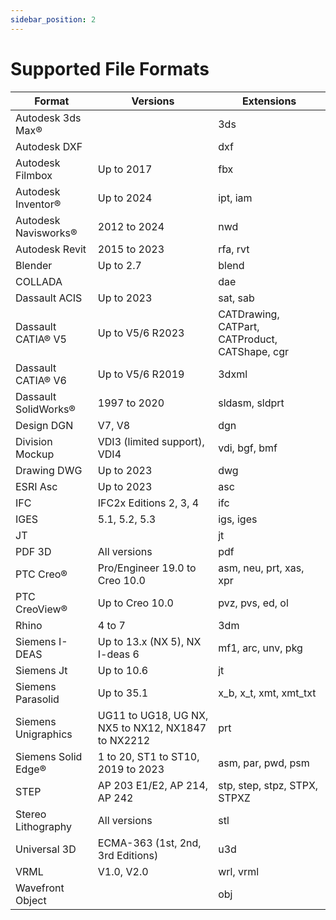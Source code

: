 ```yaml
---
sidebar_position: 2
---
```


# Supported File Formats

| Format                | Versions                                           | Extensions                                     |
|-----------------------|----------------------------------------------------|------------------------------------------------|
| Autodesk 3ds Max®     |                                                    | 3ds                                            |
| Autodesk DXF          |                                                    | dxf                                            |
| Autodesk Filmbox      | Up to 2017                                         | fbx                                            |
| Autodesk Inventor®    | Up to 2024                                         | ipt, iam                                       |
| Autodesk Navisworks®  | 2012 to 2024                                       | nwd                                            |
| Autodesk Revit        | 2015 to 2023                                       | rfa, rvt                                       |
| Blender               | Up to 2.7                                          | blend                                          |
| COLLADA               |                                                    | dae                                            |
| Dassault ACIS         | Up to 2023                                         | sat, sab                                       |
| Dassault CATIA® V5    | Up to V5/6 R2023                                   | CATDrawing, CATPart, CATProduct, CATShape, cgr |
| Dassault CATIA® V6    | Up to V5/6 R2019                                   | 3dxml                                          |
| Dassault SolidWorks®  | 1997 to 2020                                       | sldasm, sldprt                                 |
| Design DGN            | V7, V8                                             | dgn                                            |
| Division Mockup       | VDI3 (limited support), VDI4                       | vdi, bgf, bmf                                  |
| Drawing DWG           | Up to 2023                                         | dwg                                            |
| ESRI Asc              | Up to 2023                                         | asc                                            |
| IFC                   | IFC2x Editions 2, 3, 4                             | ifc                                            |
| IGES                  | 5.1, 5.2, 5.3                                      | igs, iges                                      |
| JT                    |                                                    | jt                                             |
| PDF 3D                | All versions                                       | pdf                                            |
| PTC Creo®             | Pro/Engineer 19.0 to Creo 10.0                     | asm, neu, prt, xas, xpr                        |
| PTC CreoView®         | Up to Creo 10.0                                    | pvz, pvs, ed, ol                               |
| Rhino                 | 4 to 7                                             | 3dm                                            |
| Siemens I-DEAS        | Up to 13.x (NX 5), NX I-deas 6                     | mf1, arc, unv, pkg                             |
| Siemens Jt            | Up to 10.6                                         | jt                                             |
| Siemens Parasolid     | Up to 35.1                                         | x_b, x_t, xmt, xmt_txt                         |
| Siemens Unigraphics   | UG11 to UG18, UG NX, NX5 to NX12, NX1847 to NX2212 | prt                                            |
| Siemens Solid Edge®   | 1 to 20, ST1 to ST10, 2019 to 2023                 | asm, par, pwd, psm                             |
| STEP                  | AP 203 E1/E2, AP 214, AP 242                       | stp, step, stpz, STPX, STPXZ                   |
| Stereo Lithography    | All versions                                       | stl                                            |
| Universal 3D          | ECMA-363 (1st, 2nd, 3rd Editions)                  | u3d                                            |
| VRML                  | V1.0, V2.0                                         | wrl, vrml                                      |
| Wavefront Object      |                                                    | obj                                            |
